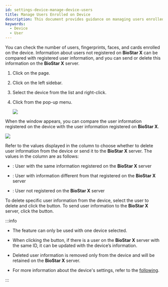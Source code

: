 ```yaml
---
id: settings-device-manage-device-users
title: Manage Users Enrolled on Device
description: This document provides guidance on managing users enrolled in the device.
keywords:
  - Device
  - User
---
```


You can check the number of users, fingerprints, faces, and cards enrolled on the device. Information about users not registered on **BioStar X** can be compared with registered user information, and you can send or delete this information on the **BioStar X** server.

1. Click <Cmd sid='shell.header.setting' /> on the <Cmd sid='shell.header.launcher' /> page.

2. Click <Cmd sid='setting.menu.device.root' /> on the left sidebar.

3. Select the device from the <Cmd sid='menu.device.allDeviceGroups' product='2' /> list and right-click.

4. Click <Cmd sid='button.manageUsersInDevice' product='2' /> from the pop-up menu.

   <Image src='/img/biostarx-setting-device-manage-device-users.png' />

When the <Cmd sid='device.menu.manageUsersInDevice' product='2' /> window appears, you can compare the user information registered on the device with the user information registered on **BioStar X**.

<Image src='/img/biostarx-setting-device-manage-device-users-popup.png' />

Refer to the values displayed in the <Cmd sid='common.status' product='2' /> column to choose whether to delete user information from the device or send it to the **BioStar X** server. The values in the <Cmd sid='common.status' product='2' /> column are as follows:

* <Cmd sid='user.syncStatus.same' product='2' />: User with the same information registered on the **BioStar X** server

* <Cmd sid='user.syncStatus.different' product='2' />: User with information different from that registered on the **BioStar X** server

* <Cmd sid='user.syncStatus.same' product='2' />: User not registered on the **BioStar X** server

To delete specific user information from the device, select the user to delete and click the <Cmd sid='button.delete' product='2' /> button. To send user information to the **BioStar X** server, click the <Cmd sid='button.upload' product='2' /> button.

:::info

* The <Cmd sid='button.manageUsersInDevice' product='2' /> feature can only be used with one device selected.

* When clicking the <Cmd sid='button.upload' product='2' /> button, if there is a user on the **BioStar X** server with the same ID, it can be updated with the device’s information.

* Deleted user information is removed only from the device and will be retained on the **BioStar X** server.

* For more information about the device's settings, refer to the [following](settings-device-details).

:::

